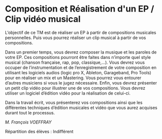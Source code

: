 # Composition et Réalisation d&#039;un EP / Clip vidéo musical

L'objectif de ce TM est de réaliser un EP à partir de compositions
musicales personnelles. Puis vous pourrez réaliser un clip musical à
partir de vos compositions.

Dans un premier temps, vous devrez composer la musique et les paroles de
votre EP. Ces compositions pourront être faites dans n'importe quel
style musical (chanson française, rap, pop, classique,...). Vous devrez
vous occuper de l'instrumentation et de l'enregistrement de votre
composition en utilisant les logiciels audios (logic pro X, Ableton,
Garageband, Pro Tools) pour en réaliser un mix et un Mastering. Vous
pourrez vous entourer d'autres musiciens si vous le jugez nécessaire.
Enfin, vous devrez présenter un petit clip vidéo pour illustrer une de
vos compositions. Vous devrez utiliser un logiciel d'édition vidéo pour
la réalisation de celui-ci.

Dans la travail écrit, vous présenterez vos compositions ainsi que les
différentes techniques d'édition musicales et vidéo que vous aurez
acquises durant tout le processus.

::: {.signature data-latex=""}
_M. François VOEFFRAY_  
:::

Répartition des élèves&nbsp;:&nbsp;Indifférent
